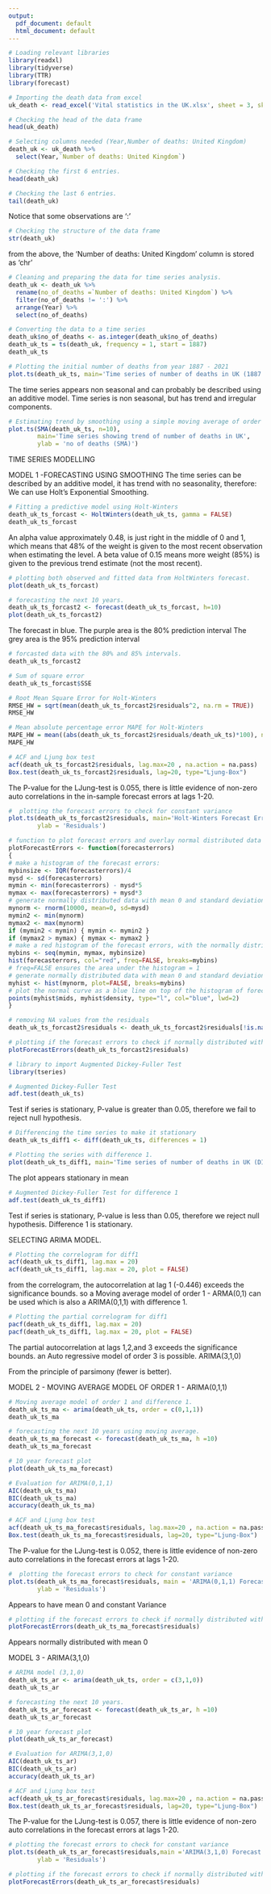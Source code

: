```yaml
---
output:
  pdf_document: default
  html_document: default
---
```


```r
# Loading relevant libraries
library(readxl)
library(tidyverse)
library(TTR) 
library(forecast)
```

```r
# Importing the death data from excel
uk_death <- read_excel('Vital statistics in the UK.xlsx', sheet = 3, skip = 5)
```

```r
# Checking the head of the data frame
head(uk_death)
```

```r
# Selecting columns needed (Year,Number of deaths: United Kingdom)
death_uk <- uk_death %>% 
  select(Year,`Number of deaths: United Kingdom`)
```

```r
# Checking the first 6 entries.
head(death_uk)
```


```r
# Checking the last 6 entries.
tail(death_uk)
```
Notice that some observations are ':'

```r
# Checking the structure of the data frame
str(death_uk)
```
from the above, the 'Number of deaths: United Kingdom' column is stored as 'chr'

```r
# Cleaning and preparing the data for time series analysis.
death_uk <- death_uk %>% 
  rename(no_of_deaths =`Number of deaths: United Kingdom`) %>% 
  filter(no_of_deaths != ':') %>% 
  arrange(Year) %>% 
  select(no_of_deaths)
```

```r
# Converting the data to a time series 
death_uk$no_of_deaths <- as.integer(death_uk$no_of_deaths)
death_uk_ts = ts(death_uk, frequency = 1, start = 1887)
death_uk_ts
```

```r
# Plotting the initial number of deaths from year 1887 - 2021
plot.ts(death_uk_ts, main='Time series of number of deaths in UK (1887 -2021)')
```
The time series appears non seasonal and can probably be described using an additive model.
Time series is non seasonal, but has trend and irregular components.

```r
# Estimating trend by smoothing using a simple moving average of order 10.
plot.ts(SMA(death_uk_ts, n=10), 
        main='Time series showing trend of number of deaths in UK',
        ylab = 'no of deaths (SMA)')
```

TIME SERIES MODELLING

MODEL 1 -FORECASTING USING SMOOTHING
The time series can be described by an additive model, it has trend with no seasonality, therefore:
We can use Holt's Exponential Smoothing.

```r
# Fitting a predictive model using Holt-Winters
death_uk_ts_forcast <- HoltWinters(death_uk_ts, gamma = FALSE)
death_uk_ts_forcast
```
An alpha value approximately 0.48, is just right in the middle of 0 and 1, which means that 48% of the weight is given to the most recent observation when estimating the level. 
A beta value of 0.15 means more weight (85%) is given to the previous trend estimate (not the most recent).

```r
# plotting both observed and fitted data from HoltWinters forecast.
plot(death_uk_ts_forcast)
```


```r
# forecasting the next 10 years.
death_uk_ts_forcast2 <- forecast(death_uk_ts_forcast, h=10)
plot(death_uk_ts_forcast2)
```

The forecast in blue.
The purple area is the 80% prediction interval
The grey area is the 95% prediction interval

```r
# forcasted data with the 80% and 85% intervals.
death_uk_ts_forcast2
```

```r
# Sum of square error
death_uk_ts_forcast$SSE
```

```r
# Root Mean Square Error for Holt-Winters
RMSE_HW = sqrt(mean(death_uk_ts_forcast2$residuals^2, na.rm = TRUE))
RMSE_HW
```
```r
# Mean absolute percentage error MAPE for Holt-Winters
MAPE_HW = mean((abs(death_uk_ts_forcast2$residuals/death_uk_ts)*100), na.rm=TRUE)
MAPE_HW
```


```r
# ACF and Ljung box test
acf(death_uk_ts_forcast2$residuals, lag.max=20 , na.action = na.pass) 
Box.test(death_uk_ts_forcast2$residuals, lag=20, type="Ljung-Box")
```
The P-value for the LJung-test is 0.055, there is little evidence of non-zero auto correlations in the in-sample forecast errors at lags 1-20. 

```r
#  plotting the forecast errors to check for constant variance
plot.ts(death_uk_ts_forcast2$residuals, main='Holt-Winters Forecast Errors',
        ylab = 'Residuals')
```

```r
# function to plot forecast errors and overlay normal distributed data
plotForecastErrors <- function(forecasterrors) 
{ 
# make a histogram of the forecast errors: 
mybinsize <- IQR(forecasterrors)/4  
mysd <- sd(forecasterrors) 
mymin <- min(forecasterrors) - mysd*5  
mymax <- max(forecasterrors) + mysd*3 
# generate normally distributed data with mean 0 and standard deviation mysd 
mynorm <- rnorm(10000, mean=0, sd=mysd) 
mymin2 <- min(mynorm) 
mymax2 <- max(mynorm) 
if (mymin2 < mymin) { mymin <- mymin2 } 
if (mymax2 > mymax) { mymax <- mymax2 } 
# make a red histogram of the forecast errors, with the normally distributed data overlaid: 
mybins <- seq(mymin, mymax, mybinsize) 
hist(forecasterrors, col="red", freq=FALSE, breaks=mybins) 
# freq=FALSE ensures the area under the histogram = 1 
# generate normally distributed data with mean 0 and standard deviation mysd 
myhist <- hist(mynorm, plot=FALSE, breaks=mybins) 
# plot the normal curve as a blue line on top of the histogram of forecast errors: 
points(myhist$mids, myhist$density, type="l", col="blue", lwd=2) 
} 
```

```r
# removing NA values from the residuals
death_uk_ts_forcast2$residuals <- death_uk_ts_forcast2$residuals[!is.na(death_uk_ts_forcast2$residuals)]
```

```r
# plotting if the forecast errors to check if normally distributed with mean zero
plotForecastErrors(death_uk_ts_forcast2$residuals)
```

```r
# library to import Augmented Dickey-Fuller Test
library(tseries)
```

```r
# Augmented Dickey-Fuller Test
adf.test(death_uk_ts)
```
Test if series is stationary, P-value is greater than 0.05, therefore we fail to reject null hypothesis.

```r
# Differencing the time series to make it stationary
death_uk_ts_diff1 <- diff(death_uk_ts, differences = 1)

# Plotting the series with difference 1.
plot(death_uk_ts_diff1, main='Time series of number of deaths in UK (DIFF 1)')
```

The plot appears stationary in mean
```r
# Augmented Dickey-Fuller Test for difference 1
adf.test(death_uk_ts_diff1)
```
Test if series is stationary, P-value is less than 0.05, therefore we reject null hypothesis.
Difference 1 is stationary.



SELECTING ARIMA MODEL.
```r
# Plotting the correlogram for diff1
acf(death_uk_ts_diff1, lag.max = 20)
acf(death_uk_ts_diff1, lag.max = 20, plot = FALSE)
```
from the correlogram, the autocorrelation at lag 1 (-0.446) exceeds the significance bounds. so a Moving average model of order 1 - ARMA(0,1) can be used 
which is also a ARIMA(0,1,1) with difference 1.

```r
# Plotting the partial correlogram for diff1
pacf(death_uk_ts_diff1, lag.max = 20)
pacf(death_uk_ts_diff1, lag.max = 20, plot = FALSE)

```
The partial autocorrelation at lags 1,2,and 3 exceeds the significance bounds.
an Auto regressive model of order 3 is possible. ARIMA(3,1,0)


From the principle of parsimony (fewer is better).


MODEL 2 - MOVING AVERAGE MODEL OF ORDER 1 - ARIMA(0,1,1)
```r
# Moving average model of order 1 and difference 1.
death_uk_ts_ma <- arima(death_uk_ts, order = c(0,1,1))
death_uk_ts_ma
```

```r
# forecasting the next 10 years using moving average.
death_uk_ts_ma_forecast <- forecast(death_uk_ts_ma, h =10)
death_uk_ts_ma_forecast
```

```r
# 10 year forecast plot
plot(death_uk_ts_ma_forecast)
```

```r
# Evaluation for ARIMA(0,1,1) 
AIC(death_uk_ts_ma)
BIC(death_uk_ts_ma)
accuracy(death_uk_ts_ma)
```


```r
# ACF and Ljung box test
acf(death_uk_ts_ma_forecast$residuals, lag.max=20 , na.action = na.pass) 
Box.test(death_uk_ts_ma_forecast$residuals, lag=20, type="Ljung-Box")
```
The P-value for the LJung-test is 0.052, there is little evidence of non-zero auto correlations in the forecast errors at lags 1-20.

```r
#  plotting the forecast errors to check for constant variance
plot.ts(death_uk_ts_ma_forecast$residuals, main = 'ARIMA(0,1,1) Forecast Errors',
        ylab = 'Residuals')
```

Appears to have mean 0 and constant Variance

```r
# plotting if the forecast errors to check if normally distributed with mean zero
plotForecastErrors(death_uk_ts_ma_forecast$residuals)
```

Appears normally distributed with mean 0



MODEL 3 - ARIMA(3,1,0)
```r
# ARIMA model (3,1,0)
death_uk_ts_ar <- arima(death_uk_ts, order = c(3,1,0))
death_uk_ts_ar
```

```r
# forecasting the next 10 years.
death_uk_ts_ar_forecast <- forecast(death_uk_ts_ar, h =10)
death_uk_ts_ar_forecast
```

```r
# 10 year forecast plot
plot(death_uk_ts_ar_forecast)
```

```r
# Evaluation for ARIMA(3,1,0) 
AIC(death_uk_ts_ar)
BIC(death_uk_ts_ar)
accuracy(death_uk_ts_ar)
```


```r
# ACF and Ljung box test
acf(death_uk_ts_ar_forecast$residuals, lag.max=20 , na.action = na.pass) 
Box.test(death_uk_ts_ar_forecast$residuals, lag=20, type="Ljung-Box")
```
The P-value for the LJung-test is 0.057, there is little evidence of non-zero auto correlations in the forecast errors at lags 1-20.


```r
# plotting the forecast errors to check for constant variance
plot.ts(death_uk_ts_ar_forecast$residuals,main ='ARIMA(3,1,0) Forecast Errors',
        ylab = 'Residuals')
```

```r
# plotting if the forecast errors to check if normally distributed with mean zero
plotForecastErrors(death_uk_ts_ar_forecast$residuals)
```




